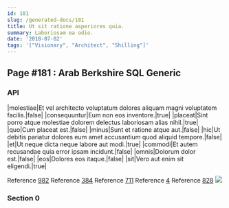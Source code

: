 ```yaml
---
id: 181
slug: /generated-docs/181
title: Ut sit ratione asperiores quia.
summary: Laboriosam ea odio.
date: '2018-07-02'
tags: '["Visionary", "Architect", "Shilling"]'
---
```

## Page #181 : Arab Berkshire SQL Generic

### API

|molestiae|Et vel architecto voluptatum dolores aliquam magni voluptatem facilis.|false|
|consequuntur|Eum non eos inventore.|true|
|placeat|Sint porro atque molestiae dolorem delectus laboriosam alias nihil.|true|
|quo|Cum placeat est.|false|
|minus|Sunt et ratione atque aut.|false|
|hic|Ut debitis pariatur dolores eum amet accusantium quod aliquid tempore.|false|
|et|Ut neque dicta neque labore aut modi.|true|
|commodi|Et autem recusandae quia error ipsam incidunt.|false|
|omnis|Dolorum dolor est.|false|
|eos|Dolores eos itaque.|false|
|sit|Vero aut enim sit eligendi.|true|

Reference [982](/generated-docs/982)
Reference [384](/generated-docs/384)
Reference [711](/generated-docs/711)
Reference [4](/generated-docs/4)
Reference [828](/generated-docs/828)
![](/assets/cats-3.jpg)

### Section 0

